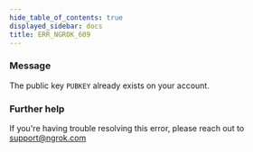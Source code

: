 ```yaml
---
hide_table_of_contents: true
displayed_sidebar: docs
title: ERR_NGROK_609
---
```




### Message

The public key `PUBKEY` already exists on your account.

<ErrorDetails error="err_ngrok_609" />

### Further help

If you're having trouble resolving this error, please reach out to [support@ngrok.com](mailto:support@ngrok.com?subject=Help%20with%20ERR_NGROK_609)
